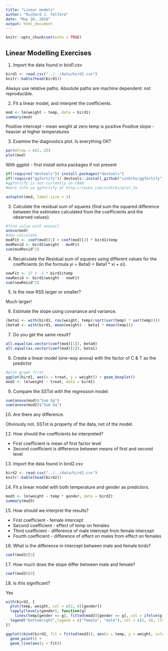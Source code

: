 ```yaml
---
title: "Linear models"
author: "Richard J. Telford"
date: "May 26, 2016"
output: html_document
---
```


```r
knitr::opts_chunk$set(echo = TRUE)
```

## Linear Modelling Exercises

1. Import the data found in bird1.csv
```r
bird1 <- read.csv("../../data/bird1.csv")
knitr::kable(head(bird1))
```

Always use relative paths. Absolute paths are machine dependent: not reproducible.

2. Fit a linear model, and interpret the coefficients.
```r
mod <- lm(weight ~ temp, data = bird1)
summary(mod)
```
Positive intercept - mean weight at zero temp is positive
Positive slope - heavier at higher temperatures

3. Examine the diagnostics plot. Is everything OK?
```r
par(mfrow = c(2, 2))
plot(mod)
```

With ggplot - first install extra packages if not present

```r
if(!require("devtools")) install.packages("devtools")
if(!require("ggfortify")) devtools::install_github("sinhrks/ggfortify")
#ggfortify is not currently on CRAN
#more info on ggfortify at http://rpubs.com/sinhrks/plot_lm
```

```r
autoplot(mod, label.size = 3)
```

3. Calculate the residual sum of squares (find sum the squared difference between the estimates calculated from the coefficients and the observed values).
```r
#find value with anova()
anova(mod)
#now calculate
modFit <- coef(mod)[1] + coef(mod)[2] * bird1$temp
modResid <- bird1$weight - modFit
sum(modResid^2)
```

4. Recalculate the Residual sum of squares using different values for the coefficients (in the formula yi = Beta0 + Beta1 * xi + εi).
```r
newFit <- 17 + -1 * bird1$temp
newResid <- bird1$weight - newFit
sum(newResid^2)
```

5. Is the new RSS larger or smaller?

Much larger!

6. Estimate the slope using covariance and variance.
```r
(beta1 <- with(bird1, cov(weight, temp)/sqrt(var(temp) * var(temp))))
(beta0 <- with(bird1, mean(weight) - beta1 * mean(temp)))
```

7. Do you get the same result?
```r
all.equal(as.vector(coef(mod)[1]), beta0)
all.equal(as.vector(coef(mod)[2]), beta1)
```

8. Create a linear model (one-way anova) with the factor of C & T as the predictor
```r
#plot graph first
ggplot(bird1, aes(x = treat, y = weight)) + geom_boxplot()
mod2 <- lm(weight ~ treat, data = bird1)
```



9. Compare the SSTot with the regression model.
```r
sum(anova(mod)$"Sum Sq")
sum(anova(mod2)$"Sum Sq")

```

10. Are there any difference.

Obviously not. SSTot is property of the data, not of the model.

12. How should the coefficients be interpreted?

 - First coefficient is mean of first factor level
 - Second coefficient is difference between means of first and second level

13. Import the data found in bird2.csv
```r
bird2 <- read.csv("../../data/bird2.csv")
knitr::kable(head(bird2))
```

14. Fit a linear model with both temperature and gender as predictors.
```r
mod3 <- lm(weight ~ temp * gender, data = bird2)
summary(mod3)
```

15. How should we interpret the results?

 - First coefficient - female intercept 
 - Second coefficient - effect of temp on females
 - Third coefficient - difference of male intercept from female intercept
 - Fourth coefficient - difference of effect on males from effect on females

16. What is the difference in intercept between male and female birds?
```r
coef(mod3)[3]
```


17. How much does the slope differ between male and female?
```r
coef(mod3)[4]
```

18. Is this significant?

Yes

```r
with(bird2, {
  plot(temp, weight, col = c(2, 4)[gender])
  lapply(levels(gender), function(g)
    lines(temp[gender == g], fitted(mod3)[gender == g], col = ifelse(g == "female", 2, 4)))
  legend("bottomright",legend = c("female", "male"), col = c(2, 4), lty = 1, pch = 1)
})

ggplot(cbind(bird2, fit = fitted(mod3)), aes(x = temp, y = weight, colour = gender)) +
  geom_point() +
  geom_line(aes(y = fit))
```
